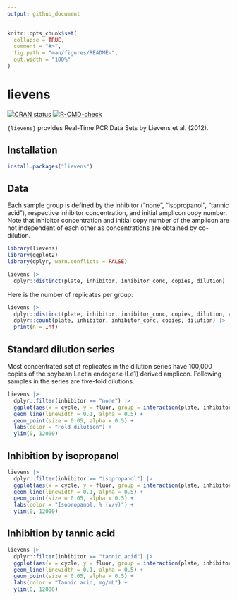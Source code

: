 ```yaml
---
output: github_document
---
```


<!-- README.md is generated from README.Rmd. Please edit that file -->

```r
knitr::opts_chunk$set(
  collapse = TRUE,
  comment = "#>",
  fig.path = "man/figures/README-",
  out.width = "100%"
)
```

# lievens

<!-- badges: start -->
[![CRAN status](https://www.r-pkg.org/badges/version/lievens)](https://CRAN.R-project.org/package=lievens)
[![R-CMD-check](https://github.com/ramiromagno/lievens/actions/workflows/R-CMD-check.yaml/badge.svg)](https://github.com/ramiromagno/lievens/actions/workflows/R-CMD-check.yaml)
<!-- badges: end -->

`{lievens}` provides Real-Time PCR Data Sets by Lievens et al. (2012).

## Installation

``` r
install.packages("lievens")
```

## Data

Each sample group is defined by the inhibitor ("none", "isopropanol", "tannic
acid"), respective inhibitor concentration, and initial amplicon copy number.
Note that inhibitor concentration and initial copy number of the amplicon
are not independent of each other as concentrations are obtained by
co-dilution.

```r
library(lievens)
library(ggplot2)
library(dplyr, warn.conflicts = FALSE)

lievens |>
  dplyr::distinct(plate, inhibitor, inhibitor_conc, copies, dilution)
```

Here is the number of replicates per group:

```r
lievens |>
  dplyr::distinct(plate, inhibitor, inhibitor_conc, copies, dilution, replicate) |>
  dplyr::count(plate, inhibitor, inhibitor_conc, copies, dilution) |>
  print(n = Inf)
```

## Standard dilution series

Most concentrated set of replicates in the dilution series have 100,000 copies
of the soybean Lectin endogene (Le1) derived amplicon. Following samples in the
series are five-fold dilutions.

```r
lievens |>
  dplyr::filter(inhibitor == "none") |>
  ggplot(aes(x = cycle, y = fluor, group = interaction(plate, inhibitor, dilution, replicate), col = as.factor(dilution))) +
  geom_line(linewidth = 0.1, alpha = 0.5) +
  geom_point(size = 0.05, alpha = 0.5) +
  labs(color = "Fold dilution") +
  ylim(0, 12000)
```

## Inhibition by isopropanol

```r
lievens |>
  dplyr::filter(inhibitor == "isopropanol") |>
  ggplot(aes(x = cycle, y = fluor, group = interaction(plate, inhibitor, inhibitor_conc, replicate), col = as.factor(inhibitor_conc))) +
  geom_line(linewidth = 0.1, alpha = 0.5) +
  geom_point(size = 0.05, alpha = 0.5) +
  labs(color = "Isopropanol, % (v/v)") +
  ylim(0, 12000)
```

## Inhibition by tannic acid

```r
lievens |>
  dplyr::filter(inhibitor == "tannic acid") |>
  ggplot(aes(x = cycle, y = fluor, group = interaction(plate, inhibitor, inhibitor_conc, replicate), col = as.factor(inhibitor_conc))) +
  geom_line(linewidth = 0.1, alpha = 0.5) +
  geom_point(size = 0.05, alpha = 0.5) +
  labs(color = "Tannic acid, mg/mL") +
  ylim(0, 12000)
```
